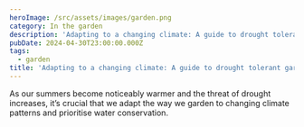 ```yaml
---
heroImage: /src/assets/images/garden.png
category: In the garden
description: 'Adapting to a changing climate: A guide to drought tolerant gardens'
pubDate: 2024-04-30T23:00:00.000Z
tags:
  - garden
title: 'Adapting to a changing climate: A guide to drought tolerant gardens'
---
```


As our summers become noticeably warmer and the threat of drought increases, it’s crucial that we adapt the way we garden to changing climate patterns and prioritise water conservation.
